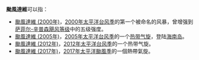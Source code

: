 {{noteTA
|G1=TyphoonNew
}}
'''颱風達維'''可以指：
*[[颱風達維_(2000年)|颱風達維 (2000年)]]，[[2000年太平洋台风季|2000年太平洋台风季]]的第一个被命名的风暴，曾增强到[[萨菲尔-辛普森飓风等级|萨菲尔-辛普森飓风等级]]中的五级强度。
*[[颱風達維_(2005年)|颱風達維 (2005年)]]，[[2005年太平洋台风季|2005年太平洋台风季]]的一个[[热带气旋|热带气旋]]，登陆[[海南岛|海南岛]]。
*[[颱風達維_(2012年)|颱風達維 (2012年)]]，[[2012年太平洋台风季|2012年太平洋台风季]]的一个热带气旋。
*[[颱風達維_(2017年)|颱風達維 (2017年)]]，[[2017年太平洋颱風季|2017年太平洋颱風季]]的一個熱帶氣旋。

{{消歧义|cat=热带气旋消歧义}}

{{start box}}
{{succession box|[[颱風蘇拉|蘇拉]]|[[台风海葵|海葵]]|太平洋颱風季名稱|達維}}
{{end box}}

{{太平洋颱風季熱帶氣旋名單}}